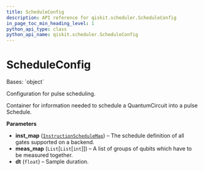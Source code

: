 ```yaml
---
title: ScheduleConfig
description: API reference for qiskit.scheduler.ScheduleConfig
in_page_toc_min_heading_level: 1
python_api_type: class
python_api_name: qiskit.scheduler.ScheduleConfig
---
```


# ScheduleConfig

<Class id="qiskit.scheduler.ScheduleConfig" github="https://github.com/qiskit/qiskit/tree/stable/0.22/qiskit/scheduler/config.py" signature="ScheduleConfig(inst_map, meas_map, dt)">
  Bases: `object`

  Configuration for pulse scheduling.

  Container for information needed to schedule a QuantumCircuit into a pulse Schedule.

  **Parameters**

  *   **inst\_map** ([`InstructionScheduleMap`](qiskit.pulse.InstructionScheduleMap "qiskit.pulse.instruction_schedule_map.InstructionScheduleMap")) – The schedule definition of all gates supported on a backend.
  *   **meas\_map** (`List`\[`List`\[`int`]]) – A list of groups of qubits which have to be measured together.
  *   **dt** (`float`) – Sample duration.
</Class>

